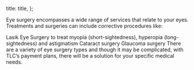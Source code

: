 

  title: title,
};


Eye surgery encompasses a wide range of services that relate to your eyes. Treatments and surgeries can include corrective procedures like:

Lasik Eye Surgery to treat myopia (short-sightedness), hyperopia (long-sightedness) and astigmatism
Cataract surgery
Glaucoma surgery
There are a variety of eye surgery types and though it may be complicated, with TLC’s payment plans, there will be a solution for your specific medical needs.
